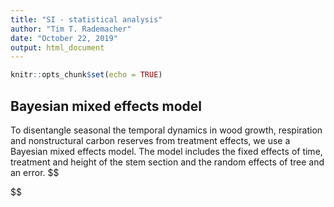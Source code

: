```yaml
---
title: "SI - statistical analysis"
author: "Tim T. Rademacher"
date: "October 22, 2019"
output: html_document
---
```


```r
knitr::opts_chunk$set(echo = TRUE)
```

## Bayesian mixed effects model

To disentangle seasonal the temporal dynamics in wood growth, respiration and nonstructural carbon reserves from treatment effects, we use a Bayesian mixed effects model. The model includes the fixed effects of time, treatment and height of the stem section and the random effects of tree and an error.
$$

$$